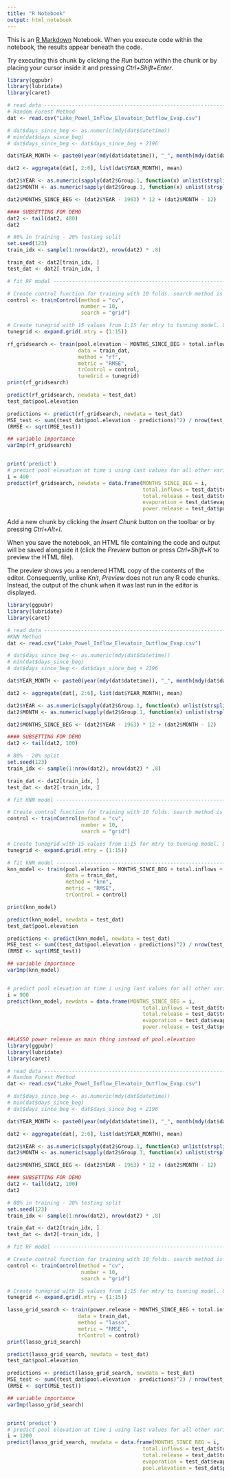 ---
title: "R Notebook"
output: html_notebook
---

This is an [R Markdown](http://rmarkdown.rstudio.com) Notebook. When you execute code within the notebook, the results appear beneath the code. 

Try executing this chunk by clicking the *Run* button within the chunk or by placing your cursor inside it and pressing *Ctrl+Shift+Enter*. 

```{r}
library(ggpubr)
library(lubridate)
library(caret)

# read data ---------------------------------------------------------------
# Random Forest Method
dat <- read.csv("Lake_Powel_Inflow_Elevatoin_Outflow_Evap.csv")

# dat$days_since_beg <- as.numeric(mdy(dat$datetime))
# min(dat$days_since_beg)
# dat$days_since_beg <- dat$days_since_beg + 2196

dat$YEAR_MONTH <- paste0(year(mdy(dat$datetime)), "_", month(mdy(dat$datetime)))

dat2 <- aggregate(dat[, 2:6], list(dat$YEAR_MONTH), mean)

dat2$YEAR <- as.numeric(sapply(dat2$Group.1, function(x) unlist(strsplit(x, "_"))[1]))
dat2$MONTH <- as.numeric(sapply(dat2$Group.1, function(x) unlist(strsplit(x, "_"))[2]))

dat2$MONTHS_SINCE_BEG <- (dat2$YEAR - 1963) * 12 + (dat2$MONTH - 12)

#### SUBSETTING FOR DEMO
dat2 <- tail(dat2, 480)
dat2

# 80% in training - 20% testing split
set.seed(123)
train_idx <- sample(1:nrow(dat2), nrow(dat2) * .8)

train_dat <- dat2[train_idx, ]
test_dat <- dat2[-train_idx, ]

# fit RF model ------------------------------------------------------------

# Create control function for training with 10 folds. search method is grid.
control <- trainControl(method = "cv", 
                        number = 10, 
                        search = "grid")

# Create tunegrid with 15 values from 1:15 for mtry to tunning model. Our train function will change number of entry variable at each split according to tunegrid. 
tunegrid <- expand.grid(.mtry = (1:15)) 

rf_gridsearch <- train(pool.elevation ~ MONTHS_SINCE_BEG + total.inflows + total.release + evaporation + power.release,
                       data = train_dat,
                       method = "rf",
                       metric = "RMSE",
                       trControl = control,
                       tuneGrid = tunegrid)
print(rf_gridsearch)

predict(rf_gridsearch, newdata = test_dat)
test_dat$pool.elevation

predictions <- predict(rf_gridsearch, newdata = test_dat)
MSE_test <- sum((test_dat$pool.elevation - predictions)^2) / nrow(test_dat)
(RMSE <- sqrt(MSE_test))

## variable importance
varImp(rf_gridsearch)


print('predict')
# predict pool elevation at time i using last values for all other variables
i = 400
predict(rf_gridsearch, newdata = data.frame(MONTHS_SINCE_BEG = i, 
                                            total.inflows = test_dat$total.inflows[nrow(test_dat)],
                                            total.release = test_dat$total.release[nrow(test_dat)],
                                            evaporation = test_dat$evaporation[nrow(test_dat)],
                                            power.release = test_dat$power.release[nrow(test_dat)]))


```

Add a new chunk by clicking the *Insert Chunk* button on the toolbar or by pressing *Ctrl+Alt+I*.

When you save the notebook, an HTML file containing the code and output will be saved alongside it (click the *Preview* button or press *Ctrl+Shift+K* to preview the HTML file).

The preview shows you a rendered HTML copy of the contents of the editor. Consequently, unlike *Knit*, *Preview* does not run any R code chunks. Instead, the output of the chunk when it was last run in the editor is displayed.

```{r}
library(ggpubr)
library(lubridate)
library(caret)

# read data ---------------------------------------------------------------
#KNN Method
dat <- read.csv("Lake_Powel_Inflow_Elevatoin_Outflow_Evap.csv")

# dat$days_since_beg <- as.numeric(mdy(dat$datetime))
# min(dat$days_since_beg)
# dat$days_since_beg <- dat$days_since_beg + 2196

dat$YEAR_MONTH <- paste0(year(mdy(dat$datetime)), "_", month(mdy(dat$datetime)))

dat2 <- aggregate(dat[, 2:6], list(dat$YEAR_MONTH), mean)

dat2$YEAR <- as.numeric(sapply(dat2$Group.1, function(x) unlist(strsplit(x, "_"))[1]))
dat2$MONTH <- as.numeric(sapply(dat2$Group.1, function(x) unlist(strsplit(x, "_"))[2]))

dat2$MONTHS_SINCE_BEG <- (dat2$YEAR - 1963) * 12 + (dat2$MONTH - 12)

#### SUBSETTING FOR DEMO
dat2 <- tail(dat2, 100)

# 80% - 20% split
set.seed(123)
train_idx <- sample(1:nrow(dat2), nrow(dat2) * .8)

train_dat <- dat2[train_idx, ]
test_dat <- dat2[-train_idx, ]

# fit KNN model ------------------------------------------------------------

# Create control function for training with 10 folds. search method is grid.
control <- trainControl(method = "cv", 
                        number = 10, 
                        search = "grid")

# Create tunegrid with 15 values from 1:15 for mtry to tunning model. Our train function will change number of entry variable at each split according to tunegrid. 
tunegrid <- expand.grid(.mtry = (1:15)) 

# fit kNN model -----------------------------------------------------------
knn_model <- train(pool.elevation ~ MONTHS_SINCE_BEG + total.inflows + total.release + evaporation + power.release,
                   data = train_dat,
                   method = "knn",
                   metric = "RMSE",
                   trControl = control)

print(knn_model)

predict(knn_model, newdata = test_dat)
test_dat$pool.elevation

predictions <- predict(knn_model, newdata = test_dat)
MSE_test <- sum((test_dat$pool.elevation - predictions)^2) / nrow(test_dat)
(RMSE <- sqrt(MSE_test))

## variable importance
varImp(knn_model)


# predict pool elevation at time i using last values for all other variables
i = 900
predict(knn_model, newdata = data.frame(MONTHS_SINCE_BEG = i, 
                                            total.inflows = test_dat$total.inflows[nrow(test_dat)],
                                            total.release = test_dat$total.release[nrow(test_dat)],
                                            evaporation = test_dat$evaporation[nrow(test_dat)],
                                            power.release = test_dat$power.release[nrow(test_dat)]))

```

```{r}

##LASSO power release as main thing instead of pool.elevation
library(ggpubr)
library(lubridate)
library(caret)

# read data ---------------------------------------------------------------
# Random Forest Method
dat <- read.csv("Lake_Powel_Inflow_Elevatoin_Outflow_Evap.csv")

# dat$days_since_beg <- as.numeric(mdy(dat$datetime))
# min(dat$days_since_beg)
# dat$days_since_beg <- dat$days_since_beg + 2196

dat$YEAR_MONTH <- paste0(year(mdy(dat$datetime)), "_", month(mdy(dat$datetime)))

dat2 <- aggregate(dat[, 2:6], list(dat$YEAR_MONTH), mean)

dat2$YEAR <- as.numeric(sapply(dat2$Group.1, function(x) unlist(strsplit(x, "_"))[1]))
dat2$MONTH <- as.numeric(sapply(dat2$Group.1, function(x) unlist(strsplit(x, "_"))[2]))

dat2$MONTHS_SINCE_BEG <- (dat2$YEAR - 1963) * 12 + (dat2$MONTH - 12)

#### SUBSETTING FOR DEMO
dat2 <- tail(dat2, 100)
dat2

# 80% in training - 20% testing split
set.seed(123)
train_idx <- sample(1:nrow(dat2), nrow(dat2) * .8)

train_dat <- dat2[train_idx, ]
test_dat <- dat2[-train_idx, ]

# fit RF model ------------------------------------------------------------

# Create control function for training with 10 folds. search method is grid.
control <- trainControl(method = "cv", 
                        number = 10, 
                        search = "grid")

# Create tunegrid with 15 values from 1:15 for mtry to tunning model. Our train function will change number of entry variable at each split according to tunegrid. 
tunegrid <- expand.grid(.mtry = (1:15)) 

lasso_grid_search <- train(power.release ~ MONTHS_SINCE_BEG + total.inflows + total.release + evaporation + pool.elevation,
                       data = train_dat,
                       method = "lasso",
                       metric = "RMSE",
                       trControl = control)
print(lasso_grid_search)

predict(lasso_grid_search, newdata = test_dat)
test_dat$pool.elevation

predictions <- predict(lasso_grid_search, newdata = test_dat)
MSE_test <- sum((test_dat$pool.elevation - predictions)^2) / nrow(test_dat)
(RMSE <- sqrt(MSE_test))

## variable importance
varImp(lasso_grid_search)


print('predict')
# predict pool elevation at time i using last values for all other variables
i = 1200
predict(lasso_grid_search, newdata = data.frame(MONTHS_SINCE_BEG = i, 
                                            total.inflows = test_dat$total.inflows[nrow(test_dat)],
                                            total.release = test_dat$total.release[nrow(test_dat)],
                                            evaporation = test_dat$evaporation[nrow(test_dat)],
                                            pool.elevation = test_dat$pool.elevation[nrow(test_dat)]))


```